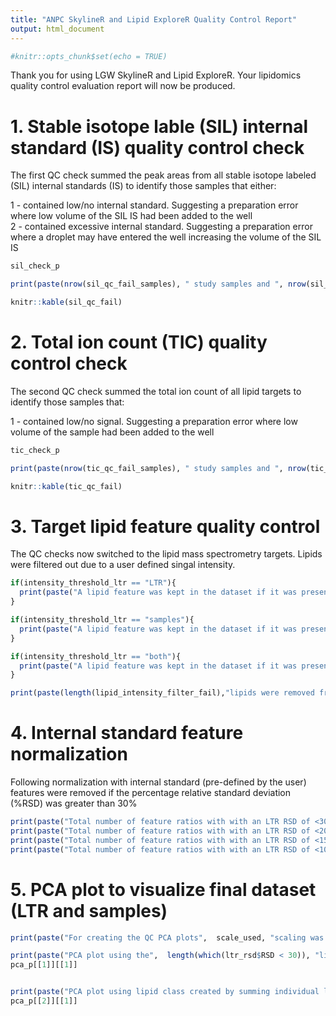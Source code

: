 ```yaml
---
title: "ANPC SkylineR and Lipid ExploreR Quality Control Report"
output: html_document
---
```


```r
#knitr::opts_chunk$set(echo = TRUE)
```

Thank you for using LGW SkylineR and Lipid ExploreR. Your lipidomics quality control evaluation report will now be produced.  

# 1. Stable isotope lable (SIL) internal standard (IS) quality control check

The first QC check summed the peak areas from all stable isotope labeled (SIL) internal standards (IS) to identify those samples that either:  

1 - contained low/no internal standard. Suggesting a preparation error where low volume of the SIL IS had been added to the well  
2 - contained excessive internal standard. Suggesting a preparation error where a droplet may have entered the well increasing the volume of the SIL IS  



```r
sil_check_p 

print(paste(nrow(sil_qc_fail_samples), " study samples and ", nrow(sil_qc_fail_ltr), " LTR samples were removed from the dataset during this check", sep = ""))

knitr::kable(sil_qc_fail)
```


# 2. Total ion count (TIC) quality control check

The second QC check summed the total ion count of all lipid targets to identify those samples that:  

1 - contained low/no signal. Suggesting a preparation error where low volume of the sample had been added to the well  


```r
tic_check_p 

print(paste(nrow(tic_qc_fail_samples), " study samples and ", nrow(tic_qc_fail_ltr), " LTR samples were removed from the dataset during this check", sep = ""))

knitr::kable(tic_qc_fail)
```

# 3. Target lipid feature quality control

The QC checks now switched to the lipid mass spectrometry targets. Lipids were filtered out due to a user defined singal intensity.

```r


if(intensity_threshold_ltr == "LTR"){
  print(paste("A lipid feature was kept in the dataset if it was present in ", intensity_threshold_percentage, " % of ",  intensity_threshold_ltr, " samples with a signal intensity (peak height) greater than ", intensity_threshold, "counts", sep = ""))
}

if(intensity_threshold_ltr == "samples"){
  print(paste("A lipid feature was kept in the dataset if it was present in ", intensity_threshold_percentage, " % of study",  intensity_threshold_ltr, " (not LTR) with a signal intensity (peak height) greater than ", intensity_threshold, "counts", sep = ""))
}

if(intensity_threshold_ltr == "both"){
  print(paste("A lipid feature was kept in the dataset if it was present in ", intensity_threshold_percentage, " % of both study samples and LTR samples with a signal intensity (peak height) greater than ", intensity_threshold, "counts", sep = ""))
}

print(paste(length(lipid_intensity_filter_fail),"lipids were removed from the dataset as they did not meet these criteria"))


```

# 4. Internal standard feature normalization

Following normalization with internal standard (pre-defined by the user) features were removed if the percentage relative standard deviation (%RSD) was greater than 30%

```r

print(paste("Total number of feature ratios with with an LTR RSD of <30% =", length(which(ltr_rsd$RSD < 30))))
print(paste("Total number of feature ratios with with an LTR RSD of <20% =", length(which(ltr_rsd$RSD < 20))))
print(paste("Total number of feature ratios with with an LTR RSD of <15% =", length(which(ltr_rsd$RSD < 15))))
print(paste("Total number of feature ratios with with an LTR RSD of <10% =", length(which(ltr_rsd$RSD < 10))))


```

# 5. PCA plot to visualize final dataset (LTR and samples)


```r

print(paste("For creating the QC PCA plots",  scale_used, "scaling was used"))

print(paste("PCA plot using the",  length(which(ltr_rsd$RSD < 30)), "lipids in the final dataset" ))
pca_p[[1]][[1]]


print(paste("PCA plot using lipid class created by summing individual lipids"))
pca_p[[2]][[1]]

```

